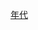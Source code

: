 {{Commons category|Taiwan in the 1960s}}
{{Decade in country category|19|6|台灣|亞洲}}

[[Category:臺灣戰後時期編年史|年代]]